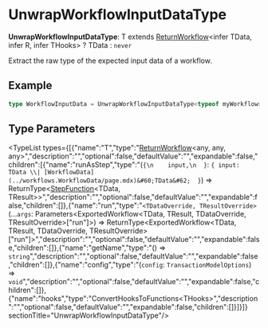 
# UnwrapWorkflowInputDataType

 **UnwrapWorkflowInputDataType**: T extends [ReturnWorkflow](../workflows.ReturnWorkflow/page.mdx)&#60;infer TData, infer R, infer THooks&#62; ? TData : `never`

Extract the raw type of the expected input data of a workflow.

## Example

```ts
type WorkflowInputData = UnwrapWorkflowInputDataType<typeof myWorkflow>
```

## Type Parameters

<TypeList types={[{"name":"T","type":"[ReturnWorkflow](../workflows.ReturnWorkflow/page.mdx)&#60;any, any, any&#62;","description":"","optional":false,"defaultValue":"","expandable":false,"children":[{"name":"runAsStep","type":"(`{\n    input,\n  }`: ``{ input: TData \\| [WorkflowData](../workflows.WorkflowData/page.mdx)&#60;TData&#62;  }``) => ReturnType&#60;[StepFunction](../workflows.StepFunction/page.mdx)&#60;TData, TResult&#62;&#62;","description":"","optional":false,"defaultValue":"","expandable":false,"children":[]},{"name":"run","type":"`<TDataOverride, TResultOverride>`(...`args`: Parameters&#60;ExportedWorkflow&#60;TData, TResult, TDataOverride, TResultOverride&#62;[\"run\"]&#62;) => ReturnType&#60;ExportedWorkflow&#60;TData, TResult, TDataOverride, TResultOverride&#62;[\"run\"]&#62;","description":"","optional":false,"defaultValue":"","expandable":false,"children":[]},{"name":"getName","type":"() => `string`","description":"","optional":false,"defaultValue":"","expandable":false,"children":[]},{"name":"config","type":"(`config`: `TransactionModelOptions`) => `void`","description":"","optional":false,"defaultValue":"","expandable":false,"children":[]},{"name":"hooks","type":"ConvertHooksToFunctions&#60;THooks&#62;","description":"","optional":false,"defaultValue":"","expandable":false,"children":[]}]}]}  sectionTitle="UnwrapWorkflowInputDataType"/>
